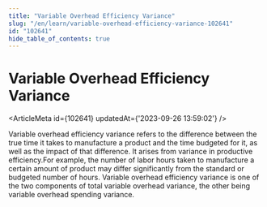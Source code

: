 ```yaml
---
title: "Variable Overhead Efficiency Variance"
slug: "/en/learn/variable-overhead-efficiency-variance-102641"
id: "102641"
hide_table_of_contents: true
---
```



# Variable Overhead Efficiency Variance

<ArticleMeta id={102641} updatedAt={'2023-09-26 13:59:02'} />
<div className='border-solid border-b border-t-0 my-4 border-[var(--ifm-color-gray-300)]' />

Variable overhead efficiency variance refers to the difference between the true time it takes to manufacture a product and the time budgeted for it, as well as the impact of that difference. It arises from variance in productive efficiency.For example, the number of labor hours taken to manufacture a certain amount of product may differ significantly from the standard or budgeted number of hours. Variable overhead efficiency variance is one of the two components of total variable overhead variance, the other being variable overhead spending variance.
